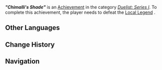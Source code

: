 {{Achievement Infobox
|title        = "Chimalli's Shade"
|id           = 82244
|order id     = 2244
|category     = Duelist: Series I
|description  = Defeat Local Legend: Chimalli's Shade.
|requirements = 
|primogems    = 5
|tracking     = 
|topic        = Local Legend;Nightsoul Totem;Flow-Inverted Wayob Manifestation
|quest        = 
|hidden       = 
|set          = "Chimalli's Shade" (Achievement)
|tier         = 1
|tiers_total  = 3
}}
'''''"Chimalli's Shade"''''' is an [[Achievement]] in the category ''[[Duelist: Series I]]''. To complete this achievement, the player needs to defeat the [[Local Legend]] {{Enemy|Flow-Inverted Wayob Manifestation|text="Chimalli's Shade" — Will of Shields Horned}}.
<!--
==Gameplay Notes==
<gallery>
Achievement Chimalli's Shade Location.png|Map Location
Achievement Chimalli's Shade Location Context.png|Location Context
</gallery>
-->
==Other Languages==
{{Transclude|"Chimalli's Shade" (Achievement)|Other Languages}}

==Change History==
{{Change History|5.0}}

==Navigation==
{{Achievement Navbox}}
